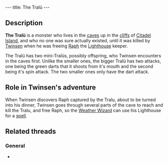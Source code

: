 ---
title: The Tralü
---

{{twinsunica import}}{{Infobox Enemy
 |image=The Tralü.jpg
 |race=creature|label=monster
 |gender=male
 |size=large
 |lba1=
 |lba2=yes
 |alignment=neutral
 |occupation=
 |requires=yellow
 |melee=yes
 |ranged=yes
 |magic=
 |explosive=
 |range=
 |speed=
 |damage=
 |rate=
 |reaction=
 |recovery=
}}

==Description==

'''The Tralü''' is a monster who lives in the [[caves]] up in the [[cliffs]] of [[Citadel Island]], and who no one was sure actually existed, until it was killed by [[Twinsen]] when he was freeing [[Raph]] the [[Lighthouse]] keeper.

The Tralü has two mini-Tralüs, possibly offspring, who Twinsen encounters in the caves first. Unlike the smaller ones, the bigger Tralü has two attacks, one being the green darts that it shoots from it's mouth and the second being it's spin attack. The two smaller ones only have the dart attack.

==Role in Twinsen's adventure==

When Twinsen discovers Raph captured by the Tralu, about to be turned into his dinner, Twinsen goes through several parts of the cave to reach and kill the Tralu, and free Raph, so the [[Weather Wizard]] can use his Lighthouse for a [[Ring of Lightning|spell]].

==Related threads==
===General===
* {{thread|id=903|title=Poor Tralu...}}

<!-- remove these category links when they're all automated by categorizers...
[[Category:Monster]]
[[Category:Citadel Island inhabitants]] -->